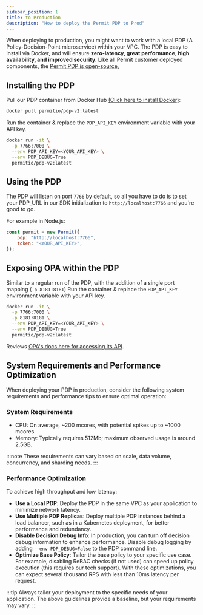 ```yaml
---
sidebar_position: 1
title: to Production
description: "How to deploy the Permit PDP to Prod"
---
```


When deploying to production, you might want to work with a local PDP (A Policy-Decision-Point microservice) within your VPC.
The PDP is easy to install via Docker, and will ensure **zero-latency, great performance, high availability, and improved security**.
Like all Permit customer deployed components, the [Permit PDP is open-source](https://github.com/permitio/PDP), 

## Installing the PDP
Pull our PDP container from Docker Hub [(Click here to install Docker)](https://docs.docker.com/get-docker/):

```sh
docker pull permitio/pdp-v2:latest
```

Run the container & replace the `PDP_API_KEY` environment variable with your API key.

```sh
docker run -it \
  -p 7766:7000 \
  --env PDP_API_KEY=<YOUR_API_KEY> \
  --env PDP_DEBUG=True
  permitio/pdp-v2:latest
```

## Using the PDP

The PDP will listen on port `7766` by default, so all you have to do is to set your PDP_URL in our SDK initialization to
`http://localhost:7766` and you're good to go.

For example in Node.js:

```js
const permit = new Permit({
	pdp: "http://localhost:7766",
	token: "<YOUR_API_KEY>",
});
```

## Exposing OPA within the PDP 
Similar to a regular run of the PDP, with the addition of a single port mapping (`-p 8181:8181`)
Run the container & replace the `PDP_API_KEY` environment variable with your API key.

```sh
docker run -it \
  -p 7766:7000 \
  -p 8181:8181 \
  --env PDP_API_KEY=<YOUR_API_KEY> \
  --env PDP_DEBUG=True
  permitio/pdp-v2:latest
```

Reviews [OPA's docs here for accessing its API](https://www.openpolicyagent.org/docs/latest/rest-api/).


## System Requirements and Performance Optimization
When deploying your PDP in production, consider the following system requirements and performance tips to ensure optimal operation:

### System Requirements
* CPU: On average, ~200 mcores, with potential spikes up to ~1000 mcores.
* Memory: Typically requires 512Mb; maximum observed usage is around 2.5GB.

:::note
These requirements can vary based on scale, data volume, concurrency, and sharding needs.
:::

### Performance Optimization
To achieve high throughput and low latency:

* **Use a Local PDP**: Deploy the PDP in the same VPC as your application to minimize network latency.
* **Use Multiple PDP Replicas**: Deploy multiple PDP instances behind a load balancer, such as in a Kubernetes deployment, for better performance and redundancy.
* **Disable Decision Debug Info**: In production, you can turn off decision debug information to enhance performance. Disable debug logging by adding `--env PDP_DEBUG=False` to the PDP command line.
* **Optimize Base Policy**: Tailor the base policy to your specific use case. For example, disabling ReBAC checks (if not used) can speed up policy execution (this requires our tech support).
With these optimizations, you can expect several thousand RPS with less than 10ms latency per request.

:::tip
Always tailor your deployment to the specific needs of your application. The above guidelines provide a baseline, but your requirements may vary.
:::